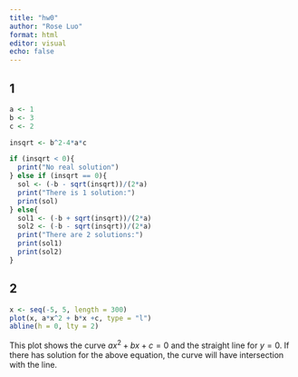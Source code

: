 ```yaml
---
title: "hw0"
author: "Rose Luo"
format: html
editor: visual
echo: false
---
```


## 1

```r
a <- 1
b <- 3
c <- 2

insqrt <- b^2-4*a*c

if (insqrt < 0){
  print("No real solution")
} else if (insqrt == 0){
  sol <- (-b - sqrt(insqrt))/(2*a)
  print("There is 1 solution:")
  print(sol)
} else{
  sol1 <- (-b + sqrt(insqrt))/(2*a)
  sol2 <- (-b - sqrt(insqrt))/(2*a)
  print("There are 2 solutions:")
  print(sol1)
  print(sol2)
}
```

## 2

```r
x <- seq(-5, 5, length = 300)
plot(x, a*x^2 + b*x +c, type = "l")
abline(h = 0, lty = 2)
```

This plot shows the curve $ax^2+bx+c=0$ and the straight line for $y=0$. If there has solution for the above equation, the curve will have intersection with the line.
